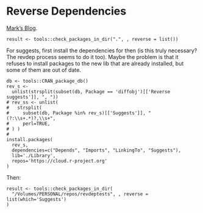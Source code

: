 # Reverse Dependencies

[Mark's Blog](https://www.markvanderloo.eu/yaRb/2019/04/26/checking-reverse-dependencies-the-tiny-way/).

```
result <- tools::check_packages_in_dir(".", , reverse = list())
```

For suggests, first install the dependencies for then (is this truly necessary?
The revdep process seems to do it too).  Maybe the problem is that it refuses to
install packages to the new lib that are already installed, but some of them are
out of date.

```
db <- tools::CRAN_package_db()
rev_s <-
  unlist(strsplit(subset(db, Package == 'diffobj')[['Reverse suggests']], ", "))
# rev_ss <- unlist(
#   strsplit(
#     subset(db, Package %in% rev_s)[['Suggests']], "(?:\\s+.*)?,\\s+",
#     perl=TRUE,
# ) )
# 
install.packages(
  rev_s,
  dependencies=c("Depends", "Imports", "LinkingTo", "Suggests"), 
  lib='./Library',
  repos='https://cloud.r-project.org'
)
```

Then:

```
result <- tools::check_packages_in_dir(
  "/Volumes/PERSONAL/repos/revdeptests", , reverse = list(which='Suggests')
)
```


